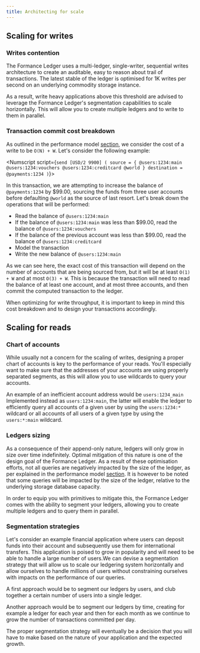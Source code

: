 ```yaml
---
title: Architecting for scale
---
```


## Scaling for writes

### Writes contention

The Formance Ledger uses a multi-ledger, single-writer, sequential writes architecture to create an auditable, easy to reason about trail of transactions. The latest stable of the ledger is optimised for 1K writes per second on an underlying commodity storage instance.

As a result, write heavy applications above this threshold are advised to leverage the Formance Ledger's segmentation capabilities to scale horizontally. This will allow you to create multiple ledgers and to write to them in parallel.

### Transaction commit cost breakdown

As outlined in the performance model [section](/ledger/reference/performance), we consider the cost of a write to be `O(N) + W`. Let's consider the following example:

<Numscript script={`send [USD/2 9900] (
  source = {
    @users:1234:main
    @users:1234:vouchers
    @users:1234:creditcard
    @world
  }
  destination = @payments:1234
)`}></Numscript>

In this transaction, we are attempting to increase the balance of `@payments:1234` by $99.00, sourcing the funds from three user accounts before defaulting `@world` as the source of last resort. Let's break down the operations that will be performed:
* Read the balance of `@users:1234:main`
* If the balance of `@users:1234:main` was less than $99.00, read the balance of `@users:1234:vouchers`
* If the balance of the previous account was less than $99.00, read the balance of `@users:1234:creditcard`
* Model the transaction
* Write the new balance of `@users:1234:main`

As we can see here, the exact cost of this transaction will depend on the number of accounts that are being sourced from, but it will be at least `O(1) + W` and at most `O(3) + W`. This is because the transaction will need to read the balance of at least one account, and at most three accounts, and then commit the computed transaction to the ledger.

When optimizing for write throughput, it is important to keep in mind this cost breakdown and to design your transactions accordingly.


## Scaling for reads

### Chart of accounts

While usually not a concern for the scaling of writes, designing a proper chart of accounts is key to the performance of your reads. You'll especially want to make sure that the addresses of your accounts are using properly separated segments, as this will allow you to use wildcards to query your accounts.

An example of an inefficient account address would be `users:1234_main`
Implemented instead as `users:1234:main`, the latter will enable the ledger to efficiently query all accounts of a given user by using the `users:1234:*` wildcard or all accounts of all users of a given type by using the `users:*:main` wildcard.

### Ledgers sizing

As a consequence of their append-only nature, ledgers will only grow in size over time indefinitely. Optimal mitigation of this nature is one of the design goal of the Formance Ledger. As a result of these optimisation efforts, not all queries are negatively impacted by the size of the ledger, as per explained in the performance model [section](/ledger/reference/performance). It is however to be noted that some queries will be impacted by the size of the ledger, relative to the underlying storage database capacity.

In order to equip you with primitives to mitigate this, the Formance Ledger comes with the ability to segment your ledgers, allowing you to create multiple ledgers and to query them in parallel.

### Segmentation strategies

Let's consider an example financial application where users can deposit funds into their account and subsequently use them for international transfers. This application is poised to grow in popularity and will need to be able to handle a large number of users.We can devise a segmentation strategy that will allow us to scale our ledgering system horizontally and allow ourselves to handle millions of users without constraining ourselves with impacts on the performance of our queries.

A first approach would be to segment our ledgers by users, and club together a certain number of users into a single ledger. 

Another approach would be to segment our ledgers by time, creating for example a ledger for each year and then for each month as we continue to grow the number of transactions committed per day.

The proper segmentation strategy will eventually be a decision that you will have to make based on the nature of your application and the expected growth.